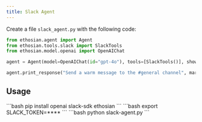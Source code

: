 ```yaml
---
title: Slack Agent
---
```


Create a file `slack_agent.py` with the following code:

```python slack_agent.py
from ethosian.agent import Agent
from ethosian.tools.slack import SlackTools
from ethosian.model.openai import OpenAIChat

agent = Agent(model=OpenAIChat(id="gpt-4o"), tools=[SlackTools()], show_tool_calls=True)

agent.print_response("Send a warm message to the #general channel", markdown=True)
```

## Usage

<Steps>
  <Snippet file="create-venv-step.mdx" />

  <Step title="Install libraries">
    ```bash
    pip install openai slack-sdk ethosian
    ```
  </Step>

  <Step title="Set environment variables">
    ```bash
    export SLACK_TOKEN=****
    ```
  </Step>

  <Step title="Run the agent">
    ```bash
    python slack-agent.py
    ```
  </Step>

</Steps>